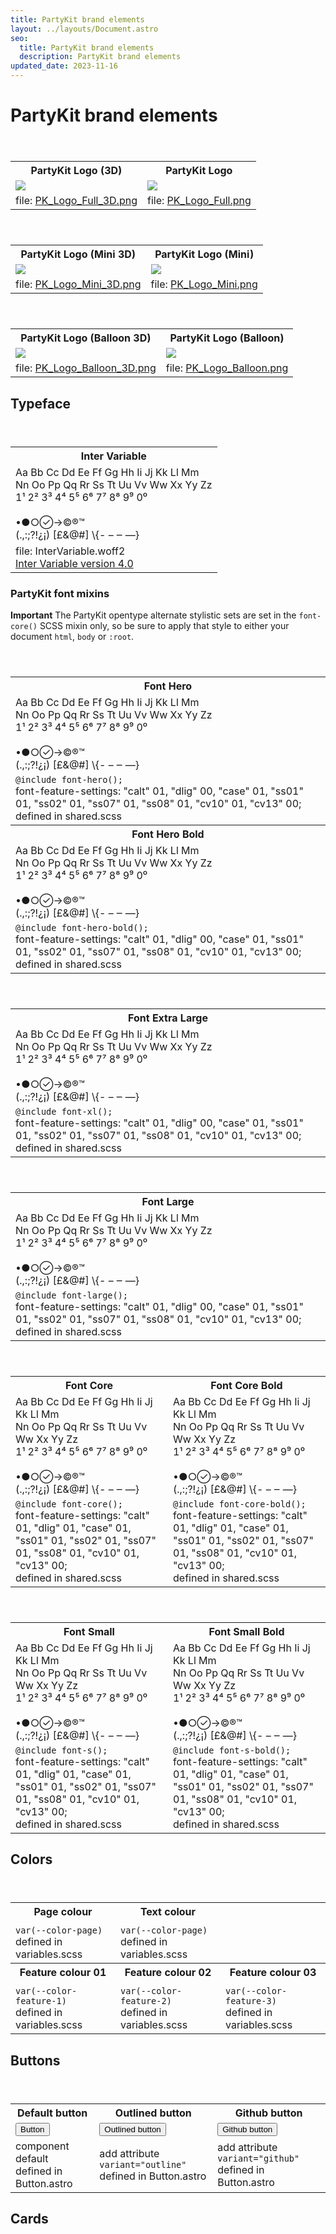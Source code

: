 ```yaml
---
title: PartyKit brand elements
layout: ../layouts/Document.astro
seo:
  title: PartyKit brand elements
  description: PartyKit brand elements
updated_date: 2023-11-16
---
```



# PartyKit brand elements

<div class='overflow-x-auto'>
<table class="equal-columns">
  <tbody>
    <header>
      <th>PartyKit Logo (3D)</th>
      <th>PartyKit Logo</th>
      </header>
      <tr>
      <td><img src="/assets/logo/PK_Logo_Full_3D.png" /></td>
      <td><img src="/assets/logo/PK_Logo_Full.png" /></td>
    </tr>
    <tr>
      <td>file: <a href="/assets/logo/PK_Logo_Full_3D.png" download>PK_Logo_Full_3D.png</a></td>
      <td>file: <a href="/assets/logo/PK_Logo_Full.png" download>PK_Logo_Full.png</a></td>
    </tr>
  </tbody>
</table>
</div>

<div>
<table class="equal-columns">
  <tbody>
    <header>
      <th>PartyKit Logo (Mini 3D)</th>
      <th>PartyKit Logo (Mini)</th>
    </header>
    <tr>
      <td><img src="/assets/logo/PK_Logo_Mini_3D.png" /></td>
      <td><img src="/assets/logo/PK_Logo_Mini.png" /></td>
    </tr>
    <tr>
      <td>file: <a href="/assets/logo/PK_Logo_Mini_3D.png" download>PK_Logo_Mini_3D.png</a></td>
      <td>file: <a href="/assets/logo/PK_Logo_Mini.png" download>PK_Logo_Mini.png</a></td>
    </tr>
  </tbody>
</table>
</div>

<div class='overflow-x-auto'>
<table class="equal-columns">
  <tbody>
    <header>
      <th>PartyKit Logo (Balloon 3D)</th>
      <th>PartyKit Logo (Balloon)</th>
    </header>
    <tr>
      <td><img src="/assets/logo/PK_Logo_Balloon_3D.png" /></td>
      <td><img src="/assets/logo/PK_Logo_Balloon.png" /></td>
    </tr>
    <tr>
      <td>file: <a href="/assets/logo/PK_Logo_Balloon_3D.png" download>PK_Logo_Balloon_3D.png</a></td>
      <td>file: <a href="/assets/logo/PK_Logo_Balloon.png" download>PK_Logo_Balloon.png</a></td>
    </tr>
  </tbody>
</table>
</div>

## Typeface

<div class='overflow-x-auto'>
<table class="equal-columns">
  <tbody>
    <header>
      <th>Inter Variable</th>
    </header>
    <tr>
      <td>
        <div id="brand-element-font">
          Aa Bb Cc Dd Ee Ff Gg Hh Ii Jj Kk Ll Mm <br />
          Nn Oo Pp Qq Rr Ss Tt Uu Vv Ww Xx Yy Zz <br />
          1¹ 2² 3³ 4⁴ 5⁵ 6⁶ 7⁷ 8⁸ 9⁹ 0⁰ <br />
          <br />
          •●○→©®™ <br />
          (.,:;?!¿¡) [£&@#] \{- – ‒ —}
        </div>
      </td>
    </tr>
    <tr>
      <td>
        file: InterVariable.woff2 <br />
        <a href="https://rsms.me/inter">Inter Variable version 4.0</a>
      </td>
    </tr>
  </tbody>
</table>
</div>

### PartyKit font mixins

**Important** The PartyKit opentype alternate stylistic sets are set in the <code>font-core()</code> SCSS mixin only, so be sure to apply that style to either your document <code>html</code>, <code>body</code> or <code>:root</code>.

<div class='overflow-x-auto'>
<table class="equal-columns">
  <tbody>
    <header>
      <th>Font Hero</th>
    </header>
    <tr>
      <td>
        <div id="brand-element-font-hero">
          Aa Bb Cc Dd Ee Ff Gg Hh Ii Jj Kk Ll Mm <br />
          Nn Oo Pp Qq Rr Ss Tt Uu Vv Ww Xx Yy Zz <br />
          1¹ 2² 3³ 4⁴ 5⁵ 6⁶ 7⁷ 8⁸ 9⁹ 0⁰ <br />
          <br />
          •●○→©®™ <br />
          (.,:;?!¿¡) [£&@#] \{- – ‒ —}
        </div>
      </td>
    </tr>
    <tr>
      <td>
        <code>@include font-hero();</code> <br />
          font-feature-settings:
    "calt" 01,
    "dlig" 00,
    "case" 01,
    "ss01" 01,
    "ss02" 01,
    "ss07" 01,
    "ss08" 01,
    "cv10" 01,
    "cv13" 00; <br />
        defined in shared.scss
      </td>
    </tr>
    <header>
      <th>Font Hero Bold</th>
    </header>
    <tr>
      <td>
        <div id="brand-element-font-hero-bold">
          Aa Bb Cc Dd Ee Ff Gg Hh Ii Jj Kk Ll Mm <br />
          Nn Oo Pp Qq Rr Ss Tt Uu Vv Ww Xx Yy Zz <br />
          1¹ 2² 3³ 4⁴ 5⁵ 6⁶ 7⁷ 8⁸ 9⁹ 0⁰ <br />
          <br />
          •●○→©®™ <br />
          (.,:;?!¿¡) [£&@#] \{- – ‒ —}
        </div>
      </td>
    </tr>
    <tr>
      <td>
        <code>@include font-hero-bold();</code> <br />
          font-feature-settings:
    "calt" 01,
    "dlig" 00,
    "case" 01,
    "ss01" 01,
    "ss02" 01,
    "ss07" 01,
    "ss08" 01,
    "cv10" 01,
    "cv13" 00; <br />
        defined in shared.scss
      </td>
    </tr>
  </tbody>
</table>
</div>

<div class='overflow-x-auto'>
<table class="equal-columns">
  <tbody>
    <header>
      <th>Font Extra Large</th>
    </header>
    <tr>
      <td>
        <div id="brand-element-font-xl">
          Aa Bb Cc Dd Ee Ff Gg Hh Ii Jj Kk Ll Mm <br />
          Nn Oo Pp Qq Rr Ss Tt Uu Vv Ww Xx Yy Zz <br />
          1¹ 2² 3³ 4⁴ 5⁵ 6⁶ 7⁷ 8⁸ 9⁹ 0⁰ <br />
          <br />
          •●○→©®™ <br />
          (.,:;?!¿¡) [£&@#] \{- – ‒ —}
        </div>
      </td>
    </tr>
    <tr>
      <td>
        <code>@include font-xl();</code> <br />
        font-feature-settings:
    "calt" 01,
    "dlig" 00,
    "case" 01,
    "ss01" 01,
    "ss02" 01,
    "ss07" 01,
    "ss08" 01,
    "cv10" 01,
    "cv13" 00;  <br />
        defined in shared.scss
      </td>
    </tr>
  </tbody>
</table>
</div>

<div class='overflow-x-auto'>
<table class="equal-columns">
  <tbody>
    <header>
      <th>Font Large</th>
    </header>
    <tr>
      <td>
        <div id="brand-element-font-l">
          Aa Bb Cc Dd Ee Ff Gg Hh Ii Jj Kk Ll Mm <br />
          Nn Oo Pp Qq Rr Ss Tt Uu Vv Ww Xx Yy Zz <br />
          1¹ 2² 3³ 4⁴ 5⁵ 6⁶ 7⁷ 8⁸ 9⁹ 0⁰ <br />
          <br />
          •●○→©®™ <br />
          (.,:;?!¿¡) [£&@#] \{- – ‒ —}
        </div>
      </td>
    </tr>
    <tr>
      <td>
        <code>@include font-large();</code> <br />
          font-feature-settings:
    "calt" 01,
    "dlig" 00,
    "case" 01,
    "ss01" 01,
    "ss02" 01,
    "ss07" 01,
    "ss08" 01,
    "cv10" 01,
    "cv13" 00; <br />
        defined in shared.scss
      </td>
    </tr>
  </tbody>
</table>
</div>

<div class='overflow-x-auto'>
<table class="equal-columns">
  <tbody>
    <header>
      <th>Font Core</th>
      <th>Font Core Bold</th>
    </header>
    <tr>
      <td>
        <div id="brand-element-font-core">
          Aa Bb Cc Dd Ee Ff Gg Hh Ii Jj Kk Ll Mm <br />
          Nn Oo Pp Qq Rr Ss Tt Uu Vv Ww Xx Yy Zz <br />
          1¹ 2² 3³ 4⁴ 5⁵ 6⁶ 7⁷ 8⁸ 9⁹ 0⁰ <br />
          <br />
          •●○→©®™ <br />
          (.,:;?!¿¡) [£&@#] \{- – ‒ —}
        </div>
      </td>
      <td>
        <div id="brand-element-font-core-bold">
          Aa Bb Cc Dd Ee Ff Gg Hh Ii Jj Kk Ll Mm <br />
          Nn Oo Pp Qq Rr Ss Tt Uu Vv Ww Xx Yy Zz <br />
          1¹ 2² 3³ 4⁴ 5⁵ 6⁶ 7⁷ 8⁸ 9⁹ 0⁰ <br />
          <br />
          •●○→©®™ <br />
          (.,:;?!¿¡) [£&@#] \{- – ‒ —}
        </div>
      </td>
    </tr>
    <tr>
      <td>
        <code>@include font-core();</code> <br />
          font-feature-settings:
    "calt" 01,
    "dlig" 01,
    "case" 01,
    "ss01" 01,
    "ss02" 01,
    "ss07" 01,
    "ss08" 01,
    "cv10" 01,
    "cv13" 00; <br />
        defined in shared.scss
      </td>
      <td>
        <code>@include font-core-bold();</code> <br />
          font-feature-settings:
    "calt" 01,
    "dlig" 01,
    "case" 01,
    "ss01" 01,
    "ss02" 01,
    "ss07" 01,
    "ss08" 01,
    "cv10" 01,
    "cv13" 00; <br />
        defined in shared.scss
      </td>
    </tr>
  </tbody>
</table>
</div>

<div class='overflow-x-auto'>
<table class="equal-columns">
  <tbody>
    <header>
      <th>Font Small</th>
      <th>Font Small Bold</th>
    </header>
    <tr>
      <td>
        <div id="brand-element-font-small">
          Aa Bb Cc Dd Ee Ff Gg Hh Ii Jj Kk Ll Mm <br />
          Nn Oo Pp Qq Rr Ss Tt Uu Vv Ww Xx Yy Zz <br />
          1¹ 2² 3³ 4⁴ 5⁵ 6⁶ 7⁷ 8⁸ 9⁹ 0⁰ <br />
          <br />
          •●○→©®™ <br />
          (.,:;?!¿¡) [£&@#] \{- – ‒ —}
        </div>
      </td>
      <td>
        <div id="brand-element-font-small-bold">
          Aa Bb Cc Dd Ee Ff Gg Hh Ii Jj Kk Ll Mm <br />
          Nn Oo Pp Qq Rr Ss Tt Uu Vv Ww Xx Yy Zz <br />
          1¹ 2² 3³ 4⁴ 5⁵ 6⁶ 7⁷ 8⁸ 9⁹ 0⁰ <br />
          <br />
          •●○→©®™ <br />
          (.,:;?!¿¡) [£&@#] \{- – ‒ —}
        </div>
      </td>
    </tr>
    <tr>
      <td>
        <code>@include font-s();</code> <br />
  font-feature-settings:
    "calt" 01,
    "dlig" 01,
    "case" 01,
    "ss01" 01,
    "ss02" 01,
    "ss07" 01,
    "ss08" 01,
    "cv10" 01,
    "cv13" 00; <br />
        defined in shared.scss
      </td>
      <td>
        <code>@include font-s-bold();</code> <br />
  font-feature-settings:
    "calt" 01,
    "dlig" 01,
    "case" 01,
    "ss01" 01,
    "ss02" 01,
    "ss07" 01,
    "ss08" 01,
    "cv10" 01,
    "cv13" 00; <br />
        defined in shared.scss
      </td>
    </tr>
  </tbody>
</table>
</div>

## Colors

<div class='overflow-x-auto'>
<table class="equal-columns">
  <tbody>
    <header>
      <th>Page colour</th>
      <th>Text colour</th>
      <th></th>
    </header>
    <tr>
      <td>
        <div id="brand-element-color-page"></div>
      </td>
      <td>
        <div id="brand-element-color-text"></div>
      </td>
      <td>
      </td>
    </tr>
    <tr>
      <td>
        <code>var(--color-page)</code> <br />
        defined in variables.scss
      </td>
      <td>
        <code>var(--color-page)</code> <br />
        defined in variables.scss
      </td>
      <td>
      </td>
    </tr>
    <header>
      <th>Feature colour 01</th>
      <th>Feature colour 02</th>
      <th>Feature colour 03</th>
    </header>
    <tr>
      <td>
        <div id="brand-element-color-feature-1"></div>
      </td>
      <td>
        <div id="brand-element-color-feature-2"></div>
      </td>
      <td>
        <div id="brand-element-color-feature-3"></div>
      </td>
    </tr>
    <tr>
      <td>
        <code>var(--color-feature-1)</code> <br />
        defined in variables.scss
      </td>
      <td>
        <code>var(--color-feature-2)</code> <br />
        defined in variables.scss
      </td>
      <td>
        <code>var(--color-feature-3)</code> <br />
        defined in variables.scss
      </td>
    </tr>
  </tbody>
</table>
</div>

## Buttons

<div class='overflow-x-auto'>
<table class="equal-columns">
  <tbody>
    <header>
      <th>Default button</th>
      <th>Outlined button</th>
      <th>Github button</th>
    </header>
    <tr>
      <td>
        <Button url="#">Button</Button>
      </td>
      <td>
        <Button variant="outline" url="#">Outlined button</Button>
      </td>
      <td>
        <Button variant="github" url="#">Github button</Button>
      </td>
    </tr>
    <tr>
      <td>
        component default <br />
        defined in Button.astro
      </td>
      <td>
        add attribute <code>variant="outline"</code> <br />
        defined in Button.astro
      </td>
      <td>
        add attribute <code>variant="github"</code> <br />
        defined in Button.astro
      </td>
    </tr>
  </tbody>
</table>
</div>

## Cards

